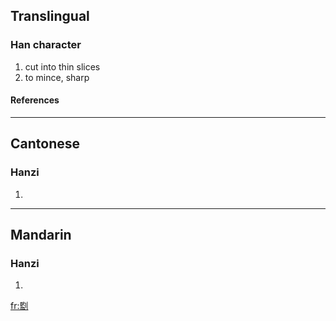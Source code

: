 ==Translingual==
===Han character===
{{Han char|rad=刀|as=14|sn=16|four=|canj=尸廿中弓 (STLN)}}
# cut into thin slices
# to mince, sharp
====References====
{{Han ref|kx=0145.010|hdz=10360.140|uh=350B|ud=13579}}

----
==Cantonese==
===Hanzi===
{{yue-hanzi|jyut=|y=ham3, ham5 lam6}}
# {{defn|Cantonese}}

----
==Mandarin==
===Hanzi===
{{cmn-hanzi|pin=[[jiàn]] (jian4), [[lán]] (lan2), [[làn]] (lan4)|wg=chien<sup>4</sup>, lan<sup>2</sup>, lan<sup>4</sup>}}
# {{defn|Mandarin}}

[[fr:㔋]]